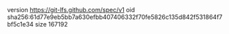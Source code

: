 version https://git-lfs.github.com/spec/v1
oid sha256:61d77e9eb5bb7a630efbb407406332f70fe5826c135d842f531864f7bf5c1e34
size 167192
